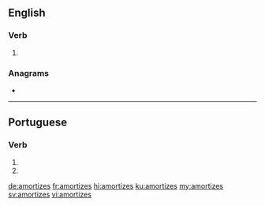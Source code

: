 ==English==

===Verb===
{{head|en|verb form}}

# {{en-third-person singular of|amortize}}

===Anagrams===
* {{l|en|atomizers}}

----

==Portuguese==

===Verb===
{{pt-verb-form}}

# {{inflection of|amortizar||2|s|pres|subj|lang=pt}}
# {{inflection of|amortizar||2|s|negative|impr|lang=pt}}

[[de:amortizes]]
[[fr:amortizes]]
[[hi:amortizes]]
[[ku:amortizes]]
[[my:amortizes]]
[[sv:amortizes]]
[[vi:amortizes]]
